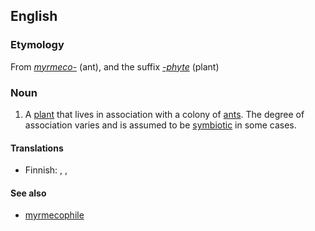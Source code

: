 {{wikipedia}}
==English==

===Etymology===
From {{etyl|el}} ''[[myrmeco-]]'' (ant), and the suffix  ''[[-phyte]]'' (plant)

===Noun===
{{en-noun}}

# A [[plant]] that lives in association with a colony of [[ant]]s. The degree of association varies and is assumed to be [[symbiotic]] in some cases.

====Translations====
{{trans-top|plant that lives in association with a colony of ants}}
* Finnish: {{t-|fi|muurahaissuosija}}, {{t-|fi|muurahaiskasvi}}, {{t-|fi|myrmekofyytti}}
{{trans-mid}}
{{trans-bottom}}

====See also====
* [[myrmecophile]]